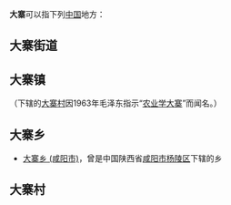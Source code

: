 '''大寨'''可以指下列[[中华人民共和国|中国]]地方：
{{wiktionary}}

==大寨街道==
{{PRC admin/disambig|61/04/03/101/000}}

==大寨镇==
{{PRC admin/disambig|14/07/24/104/000}} （下辖的[[大寨村|大寨村]]因1963年毛泽东指示“[[农业学大寨|农业学大寨]]”而闻名。）
{{PRC admin/disambig|53/09/22/107/000|53/06/22/102/000}}

==大寨乡==
{{PRC admin/disambig|41/05/26/204/000|53/25/30/208/000}}
*[[大寨乡_(咸阳市)|大寨乡 (咸阳市)]]，曾是中国陕西省[[咸阳市|咸阳市]][[杨陵区|杨陵区]]下辖的乡

==大寨村==
{{PRC admin/disambig|14/07/24/104/200|52/04/24/103/214|52/06/24/110/210}}

{{disambig|Cat=二字中国地名消歧义|D}}